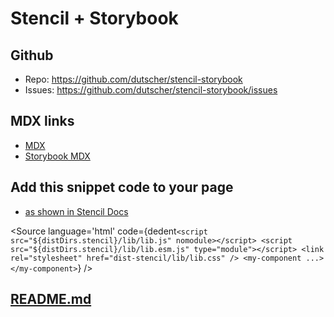
<Meta title="Getting Started" />

# Stencil + Storybook

## Github
- Repo: https://github.com/dutscher/stencil-storybook
- Issues: https://github.com/dutscher/stencil-storybook/issues

## MDX links
- [MDX](https://mdxjs.com/getting-started)
- [Storybook MDX](https://storybook.js.org/docs/react/api/mdx)

## Add this snippet code to your page
- [as shown in Stencil Docs](https://stenciljs.com/docs/output-targets#differential-bundling)

<Source
  language='html'
  code={dedent`
     <script src="${distDirs.stencil}/lib/lib.js" nomodule></script>
     <script src="${distDirs.stencil}/lib/lib.esm.js" type="module"></script>
     <link rel="stylesheet" href="dist-stencil/lib/lib.css" />
     <my-component ...></my-component>
  `}
/>

## [README.md](https://github.com/dutscher/stencil-storybook/blob/main/README.md)
<Description markdown={markdown} />
